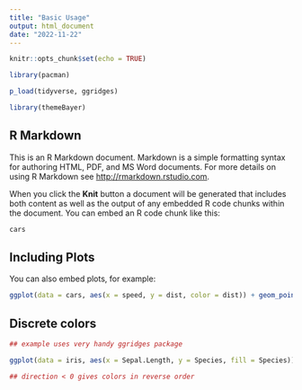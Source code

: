 ```yaml
---
title: "Basic Usage"
output: html_document
date: "2022-11-22"
---
```


```r
knitr::opts_chunk$set(echo = TRUE)

library(pacman)

p_load(tidyverse, ggridges)

library(themeBayer)
```

## R Markdown

This is an R Markdown document. Markdown is a simple formatting syntax for authoring HTML, PDF, and MS Word documents. For more details on using R Markdown see <http://rmarkdown.rstudio.com>.

When you click the **Knit** button a document will be generated that includes both content as well as the output of any embedded R code chunks within the document. You can embed an R code chunk like this:

```r
cars
```

## Including Plots

You can also embed plots, for example:

```r
ggplot(data = cars, aes(x = speed, y = dist, color = dist)) + geom_point() + themeBayer::scale_color_bayer_c(name = 'purple_green') + theme_minimal()
```

## Discrete colors

```r
## example uses very handy ggridges package

ggplot(data = iris, aes(x = Sepal.Length, y = Species, fill = Species)) + ggridges::geom_density_ridges(color = 'white', alpha = .4) + themeBayer::scale_fill_bayer_d(name = 'lights', direction = -1) + theme_minimal()

## direction < 0 gives colors in reverse order
```
